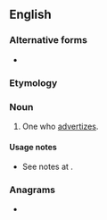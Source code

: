 ==English==

===Alternative forms===
* {{l|en|advertiser}}

===Etymology===
{{suffix|en|advertize|er}}

===Noun===
{{en-noun}}

# One who [[advertize]]s.

====Usage notes====
* See notes at {{m|en|advertize}}.

===Anagrams===
* {{anagrams|en|veratrized}}